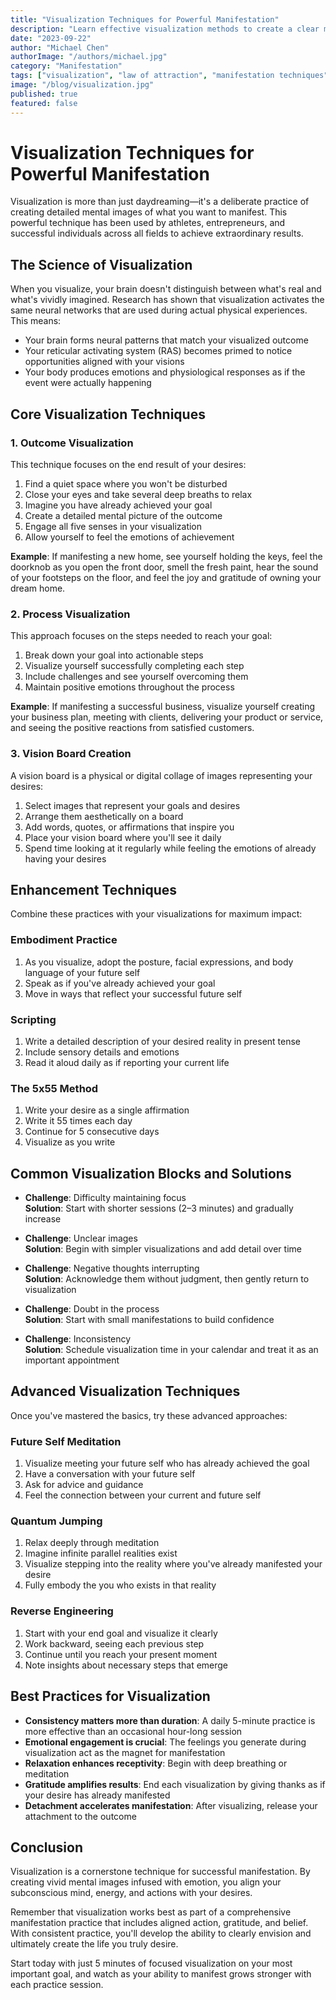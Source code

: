 ```yaml
---
title: "Visualization Techniques for Powerful Manifestation"
description: "Learn effective visualization methods to create a clear mental image of your desires and attract them into your reality faster."
date: "2023-09-22"
author: "Michael Chen"
authorImage: "/authors/michael.jpg"
category: "Manifestation"
tags: ["visualization", "law of attraction", "manifestation techniques"]
image: "/blog/visualization.jpg"
published: true
featured: false
---
```


# Visualization Techniques for Powerful Manifestation

Visualization is more than just daydreaming—it's a deliberate practice of creating detailed mental images of what you want to manifest. This powerful technique has been used by athletes, entrepreneurs, and successful individuals across all fields to achieve extraordinary results.

## The Science of Visualization

When you visualize, your brain doesn't distinguish between what's real and what's vividly imagined. Research has shown that visualization activates the same neural networks that are used during actual physical experiences. This means:

- Your brain forms neural patterns that match your visualized outcome
- Your reticular activating system (RAS) becomes primed to notice opportunities aligned with your visions
- Your body produces emotions and physiological responses as if the event were actually happening

## Core Visualization Techniques

### 1. **Outcome Visualization**

This technique focuses on the end result of your desires:

1. Find a quiet space where you won't be disturbed
2. Close your eyes and take several deep breaths to relax
3. Imagine you have already achieved your goal
4. Create a detailed mental picture of the outcome
5. Engage all five senses in your visualization
6. Allow yourself to feel the emotions of achievement

**Example**: If manifesting a new home, see yourself holding the keys, feel the doorknob as you open the front door, smell the fresh paint, hear the sound of your footsteps on the floor, and feel the joy and gratitude of owning your dream home.

### 2. **Process Visualization**

This approach focuses on the steps needed to reach your goal:

1. Break down your goal into actionable steps
2. Visualize yourself successfully completing each step
3. Include challenges and see yourself overcoming them
4. Maintain positive emotions throughout the process

**Example**: If manifesting a successful business, visualize yourself creating your business plan, meeting with clients, delivering your product or service, and seeing the positive reactions from satisfied customers.

### 3. **Vision Board Creation**

A vision board is a physical or digital collage of images representing your desires:

1. Select images that represent your goals and desires
2. Arrange them aesthetically on a board
3. Add words, quotes, or affirmations that inspire you
4. Place your vision board where you'll see it daily
5. Spend time looking at it regularly while feeling the emotions of already having your desires

## Enhancement Techniques

Combine these practices with your visualizations for maximum impact:

### **Embodiment Practice**

1. As you visualize, adopt the posture, facial expressions, and body language of your future self
2. Speak as if you've already achieved your goal
3. Move in ways that reflect your successful future self

### **Scripting**

1. Write a detailed description of your desired reality in present tense
2. Include sensory details and emotions
3. Read it aloud daily as if reporting your current life

### **The 5x55 Method**

1. Write your desire as a single affirmation
2. Write it 55 times each day
3. Continue for 5 consecutive days
4. Visualize as you write

## Common Visualization Blocks and Solutions

- **Challenge**: Difficulty maintaining focus  
  **Solution**: Start with shorter sessions (2–3 minutes) and gradually increase

- **Challenge**: Unclear images  
  **Solution**: Begin with simpler visualizations and add detail over time

- **Challenge**: Negative thoughts interrupting  
  **Solution**: Acknowledge them without judgment, then gently return to visualization

- **Challenge**: Doubt in the process  
  **Solution**: Start with small manifestations to build confidence

- **Challenge**: Inconsistency  
  **Solution**: Schedule visualization time in your calendar and treat it as an important appointment
  
## Advanced Visualization Techniques

Once you've mastered the basics, try these advanced approaches:

### **Future Self Meditation**

1. Visualize meeting your future self who has already achieved the goal
2. Have a conversation with your future self
3. Ask for advice and guidance
4. Feel the connection between your current and future self

### **Quantum Jumping**

1. Relax deeply through meditation
2. Imagine infinite parallel realities exist
3. Visualize stepping into the reality where you've already manifested your desire
4. Fully embody the you who exists in that reality

### **Reverse Engineering**

1. Start with your end goal and visualize it clearly
2. Work backward, seeing each previous step
3. Continue until you reach your present moment
4. Note insights about necessary steps that emerge

## Best Practices for Visualization

- **Consistency matters more than duration**: A daily 5-minute practice is more effective than an occasional hour-long session
- **Emotional engagement is crucial**: The feelings you generate during visualization act as the magnet for manifestation
- **Relaxation enhances receptivity**: Begin with deep breathing or meditation
- **Gratitude amplifies results**: End each visualization by giving thanks as if your desire has already manifested
- **Detachment accelerates manifestation**: After visualizing, release your attachment to the outcome

## Conclusion

Visualization is a cornerstone technique for successful manifestation. By creating vivid mental images infused with emotion, you align your subconscious mind, energy, and actions with your desires. 

Remember that visualization works best as part of a comprehensive manifestation practice that includes aligned action, gratitude, and belief. With consistent practice, you'll develop the ability to clearly envision and ultimately create the life you truly desire.

Start today with just 5 minutes of focused visualization on your most important goal, and watch as your ability to manifest grows stronger with each practice session.